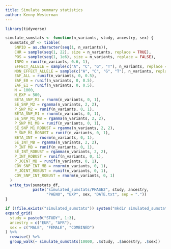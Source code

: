 ```yaml
---
title: Simulate summary statistics
author: Kenny Westerman
---
```


```r
library(tidyverse)
```

```r
simulate_sumstats <- function(n_variants, study, ancestry, sex) {
  sumstats_df <- tibble(
    SNPID = as.character(seq(1, n_variants)),
    CHR = sample(seq(1, 22), size = n_variants, replace = TRUE),
    POS = sample(seq(1, 1e6), size = n_variants, replace = FALSE),
    INFO = runif(n_variants, 0.6, 1),
    EFFECT_ALLELE = sample(c("A", "C", "G", "T"), n_variants, replace = TRUE),
    NON_EFFECT_ALLELE = sample(c("A", "C", "G", "T"), n_variants, replace = TRUE),
    EAF_ALL = runif(n_variants, 0, 0.5),
    EAF_E0 = runif(n_variants, 0, 0.5),
    EAF_E1 = runif(n_variants, 0, 0.5),
    N = 1000,
    N_EXP = 500,
    BETA_SNP_M2 = rnorm(n_variants, 0, 1),
    SE_SNP_M2 = rgamma(n_variants, 2, 2),
    P_SNP_M2 = runif(n_variants, 0, 1),
    BETA_SNP_M1 = rnorm(n_variants, 0, 1),
    SE_SNP_M1_MB = rgamma(n_variants, 2, 2),
    P_SNP_M1_MB = runif(n_variants, 0, 1),
    SE_SNP_M1_ROBUST = rgamma(n_variants, 2, 2),
    P_SNP_M1_ROBUST = runif(n_variants, 0, 1),
    BETA_INT = rnorm(n_variants, 0, 1),
    SE_INT_MB = rgamma(n_variants, 2, 2),
    P_INT_MB = runif(n_variants, 0, 1),
    SE_INT_ROBUST = rgamma(n_variants, 2, 2),
    P_INT_ROBUST = runif(n_variants, 0, 1),
    P_JOINT_MB = runif(n_variants, 0, 1),
    COV_SNP_INT_MB = rnorm(n_variants, 0, 1),
    P_JOINT_ROBUST = runif(n_variants, 0, 1),
    COV_SNP_INT_ROBUST = rnorm(n_variants, 0, 1)    
  )
  write_tsv(sumstats_df,
            paste("simulated_sumstats/PHASE2", study, ancestry,
                  "PHENO", "EXP", sex, "DATE.txt", sep = "."))
}

if (!file.exists("simulated_sumstats")) system("mkdir simulated_sumstats")
expand_grid(
  study = paste0("STUDY", 1:3),
  ancestry = c("EUR", "AFR"),
  sex = c("MALE", "FEMALE", "COMBINED")
) %>%
  rowwise() %>%
  group_walk(~ simulate_sumstats(10000, .$study, .$ancestry, .$sex))
```
